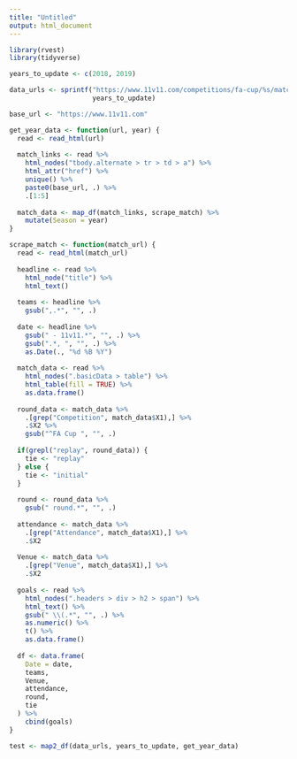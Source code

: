 ```yaml
---
title: "Untitled"
output: html_document
---
```


```r
library(rvest)
library(tidyverse)
```

```r
years_to_update <- c(2018, 2019)

data_urls <- sprintf("https://www.11v11.com/competitions/fa-cup/%s/matches/",
                     years_to_update)

base_url <- "https://www.11v11.com"

```

```r
get_year_data <- function(url, year) {
  read <- read_html(url)
  
  match_links <- read %>%
    html_nodes("tbody.alternate > tr > td > a") %>%
    html_attr("href") %>%
    unique() %>%
    paste0(base_url, .) %>%
    .[1:5]
  
  match_data <- map_df(match_links, scrape_match) %>%
    mutate(Season = year)
}

scrape_match <- function(match_url) {
  read <- read_html(match_url)
  
  headline <- read %>%
    html_node("title") %>%
    html_text()
  
  teams <- headline %>%
    gsub(",.*", "", .)
  
  date <- headline %>%
    gsub(" - 11v11.*", "", .) %>%
    gsub(".*, ", "", .) %>%
    as.Date(., "%d %B %Y")
  
  match_data <- read %>%
    html_nodes(".basicData > table") %>%
    html_table(fill = TRUE) %>%
    as.data.frame()
  
  round_data <- match_data %>%
    .[grep("Competition", match_data$X1),] %>%
    .$X2 %>%
    gsub("^FA Cup ", "", .)
  
  if(grepl("replay", round_data)) {
    tie <- "replay"
  } else {
    tie <- "initial"
  }
  
  round <- round_data %>%
    gsub(" round.*", "", .)
  
  attendance <- match_data %>%
    .[grep("Attendance", match_data$X1),] %>%
    .$X2
  
  Venue <- match_data %>%
    .[grep("Venue", match_data$X1),] %>%
    .$X2
  
  goals <- read %>%
    html_nodes(".headers > div > h2 > span") %>%
    html_text() %>%
    gsub(" \\(.*", "", .) %>%
    as.numeric() %>%
    t() %>%
    as.data.frame()
  
  df <- data.frame(
    Date = date,
    teams,
    Venue,
    attendance,
    round,
    tie
  ) %>%
    cbind(goals)
}
```

```r
test <- map2_df(data_urls, years_to_update, get_year_data)
```

